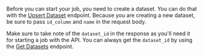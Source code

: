 Before you can start your job, you need to create a dataset. You can do that with the [Upsert Dataset](/documents/api-reference/dataset/upsert-dataset) endpoint. Because you are creating a new dataset, be sure to pass `id_column` and `name` in the request body.

Make sure to take note of the `dataset_id` in the response as you'll need it for starting a job with the API. You can always get the `dataset_id` by using the [Get Datasets](/documents/api-reference/dataset/get-datasets) endpoint.